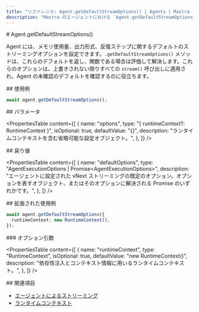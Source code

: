 ```yaml
---
title: "リファレンス: Agent.getDefaultStreamOptions() | Agents | Mastra ドキュメント"
description: "Mastra のエージェントにおける `Agent.getDefaultStreamOptions()` メソッドのドキュメント。ストリーム呼び出しで使用される既定のオプションを取得します。"
---
```


<div id="agentgetdefaultstreamoptions">
  # Agent.getDefaultStreamOptions()
</div>

Agent には、メモリ使用量、出力形式、反復ステップに関するデフォルトのストリーミングオプションを設定できます。`.getDefaultStreamOptions()` メソッドは、これらのデフォルトを返し、関数である場合は評価して解決します。これらのオプションは、上書きされない限りすべての `stream()` 呼び出しに適用され、Agent の未確認のデフォルトを確認するのに役立ちます。

<div id="usage-example">
  ## 使用例
</div>

```typescript copy
await agent.getDefaultStreamOptions();
```


<div id="parameters">
  ## パラメータ
</div>

<PropertiesTable
  content={[
    {
      name: "options",
      type: "{ runtimeContext?: RuntimeContext }",
      isOptional: true,
      defaultValue: "{}",
      description: "ランタイムコンテキストを含む省略可能な設定オブジェクト。",
    },
  ]}
/>

<div id="returns">
  ## 戻り値
</div>

<PropertiesTable
  content={[
    {
      name: "defaultOptions",
      type: "AgentExecutionOptions<Output> | Promise<AgentExecutionOptions<Output>>",
      description:
        "エージェントに設定された vNext ストリーミングの既定のオプション。オプションを表すオブジェクト、またはそのオプションに解決される Promise のいずれかです。",
    },
  ]}
/>

<div id="extended-usage-example">
  ## 拡張された使用例
</div>

```typescript copy
await agent.getDefaultStreamOptions({
  runtimeContext: new RuntimeContext(),
});
```


<div id="options-parameters">
  ### オプション引数
</div>

<PropertiesTable
  content={[
    {
      name: "runtimeContext",
      type: "RuntimeContext",
      isOptional: true,
      defaultValue: "new RuntimeContext()",
      description:
        "依存性注入とコンテキスト情報に用いるランタイムコンテキスト。",
    },
  ]}
/>

<div id="related">
  ## 関連項目
</div>

- [エージェントによるストリーミング](/docs/streaming/overview#streaming-with-agents)
- [ランタイムコンテキスト](/docs/server-db/runtime-context)